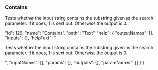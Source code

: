 ### Contains

Tests whether the input string contains the substring given as the <span class="highlight">search</span> parameter. If it does, 1 is sent out. Otherwise the output is 0.










  "id": 129,
  "name": "Contains",
  "path": "Text",
  "help": {
    "outputNames": [],
    "inputs": {},
    "helpText": "<p>Tests whether the input string contains the substring given as the <span class='highlight'>search</span> parameter. If it does, 1 is sent out. Otherwise the output is 0.</p>",
    "inputNames": [],
    "params": {},
    "outputs": {},
    "paramNames": []
  }
}